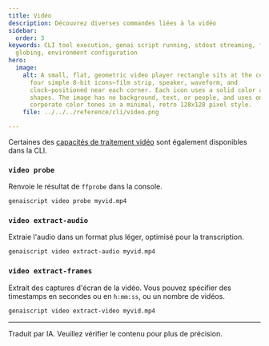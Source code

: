 ```yaml
---
title: Vidéo
description: Découvrez diverses commandes liées à la vidéo
sidebar:
  order: 3
keywords: CLI tool execution, genai script running, stdout streaming, file
  globing, environment configuration
hero:
  image:
    alt: A small, flat, geometric video player rectangle sits at the center, with
      four simple 8-bit icons—film strip, speaker, waveform, and
      clock—positioned near each corner. Each icon uses a solid color and basic
      shapes. The image has no background, text, or people, and uses only five
      corporate color tones in a minimal, retro 128x128 pixel style.
    file: ../../../reference/cli/video.png

---
```


Certaines des [capacités de traitement vidéo](/genaiscript/reference/scripts/videos) sont également disponibles dans la CLI.

### `video probe`

Renvoie le résultat de `ffprobe` dans la console.

```sh
genaiscript video probe myvid.mp4
```

### `video extract-audio`

Extraie l'audio dans un format plus léger, optimisé pour la transcription.

```sh
genaiscript video extract-audio myvid.mp4
```

### `video extract-frames`

Extrait des captures d'écran de la vidéo. Vous pouvez spécifier des timestamps en secondes ou en `h:mm:ss`, ou un nombre de vidéos.

```sh
genaiscript video extract-video myvid.mp4
```

<hr />

Traduit par IA. Veuillez vérifier le contenu pour plus de précision.

